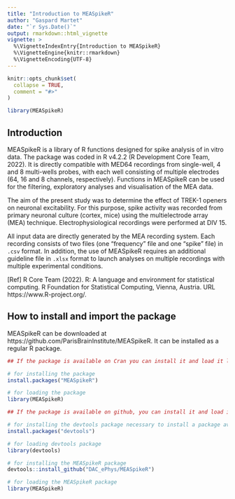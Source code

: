 ```yaml
---
title: "Introduction to MEASpikeR"
author: "Gaspard Martet"
date: "`r Sys.Date()`"
output: rmarkdown::html_vignette
vignette: >
  %\VignetteIndexEntry{Introduction to MEASpikeR}
  %\VignetteEngine{knitr::rmarkdown}
  %\VignetteEncoding{UTF-8}
---
```


```r
knitr::opts_chunk$set(
  collapse = TRUE,
  comment = "#>"
)
```

```r
library(MEASpikeR)
```

## Introduction

MEASpikeR is a library of R functions designed for spike analysis of in vitro data. The package was coded in R v4.2.2 (R Development Core Team, 2022). It is directly compatible with MED64 recordings from single-well, 4 and 8 multi-wells probes, with each well consisting of multiple electrodes (64, 16 and 8 channels, respectively). Functions in MEASpikeR can be used for the filtering, exploratory analyses and visualisation of the MEA data.

The aim of the present study was to determine the effect of TREK-1 openers on neuronal excitability. For this purpose, spike activity was recorded from primary neuronal culture (cortex, mice) using the multielectrode array (MEA) technique. Electrophysiological recordings were performed at DIV 15.

All input data are directly generated by the MEA recording system. Each recording consists of two files (one "frequency" file and one "spike" file) in `.csv` format. In addition, the use of MEASpikeR requires an additional guideline file in `.xlsx` format to launch analyses on multiple recordings with multiple experimental conditions. 

[Ref] R Core Team (2022). R: A language and environment for statistical computing. R Foundation for Statistical Computing, Vienna, Austria. URL https://www.R-project.org/.

## How to install and import the package 

MEASpikeR can be downloaded at https://github.com/ParisBrainInstitute/MEASpikeR. It can be installed as a regular R package. 

```r
## If the package is available on Cran you can install it and load it like that

# for installing the package
install.packages("MEASpikeR")  

# for loading the package
library(MEASpikeR)   

## If the package is available on github, you can install it and load it like that 

# for installing the devtools package necessary to install a package available on github
install.packages("devtools")

# for loading devtools package
library(devtools)

# for installing the MEASpikeR package
devtools::install_github("DAC_ePhys/MEASpikeR")

# for loading the MEASpikeR package
library(MEASpikeR)

```

<!-- ## Step 1 Organise data in a folder called `\data` -->

<!-- Data are generated automatically from recordings. **There are two types of data files: spike files and frequence files and these two types of file must be present in the folder.** All datasets should be stored in a folder called "data" and should be saved in `.csv` format. This is a view of the `\data` folder without the guideline (we will explain how to create it in the next paragraph): -->

<!-- ![](C:/Users/gaspard.martet/OneDrive - ICM/Documents/MEA/img_vignette/data_without_guideline.png) -->

<!-- ## Step 2: Create the guideline file -->

<!-- A guideline is also required to perform customized and multiple analyses of a single recording file. The guideline is an excel file which contains the  name of the recording file and some parameters to change, like for example, which channel to exclude or the time window which is interesting for analyses. We'll give an example of a white guideline file that **you'll have to fill in yourself.**  -->

<!-- ```{r include = TRUE, tidy = TRUE, eval = FALSE, highlight = TRUE} -->
<!-- # Number of conditions, for example here we want 5 conditions -->
<!-- nb.condition <- 5 -->

<!-- # To create the matrix with the twelve parameters we can play on. -->
<!-- guideline <- matrix(rep(NA, nb.condition*12), nrow = nb.condition, ncol = 12) -->

<!-- # Naming matrix columns -->
<!-- colnames(guideline) <- c("ConditionNumber", # The number of the condition -->
<!--                          "Filename_spike", # The name of the spike csv file -->
<!--                          "Filename_freq", # The name of the freq csv file -->
<!--                          "removeChannel", # The identifier number of the channel (electrode) to remove -->
<!--                          "TimeLimitStart", # The time which indicates the beginning of the time window -->
<!--                          "TimeLimitEnd", # The time which indicates the end of the time window -->
<!--                          "TimeToExclude", # The time window to exlude for analyses -->
<!--                          "ExperimentalGroup", # The name of experimental group  -->
<!--                          "ExperimentalCondition", # The name of the drug -->
<!--                          "ExperimentalComment", # any comments -->
<!--                          "InformationFolderName", -->
<!--                          "AnalysisComment") -->

<!-- # Turning the matrix into dataset -->
<!-- guideline <- as.data.frame(guideline) -->


<!-- ``` -->

<!-- If you want to fill in this guideline in excel, you can run the code above and save this empty table with the function `write_xlsx` from the `writexl` package as described in the code below. You'll be able to fill in this guideline table directly in excel. -->

<!-- **Note:** Here the guideline is called "MEA_Spikes_ANA_R_guideline", it's the name by default in `dataset_filtering` function. If you want to save the guideline with an other name, it is possible, and you can put this name in `guideline_file_name` argument of `dataset_filtering` function.  -->

<!-- ```{r, include = TRUE, tidy = TRUE, eval = FALSE, highlight = TRUE} -->
<!-- # Install and import the "writexl" package -->

<!-- install.packages("writexl") -->
<!-- library(writexl) -->

<!-- # Specify the path of the Excel file where you want to save the guideline -->
<!-- guideline_path <- "path_to_data_folder/MEA_Spikes_ANA_R_guideline.xlsx" -->

<!-- # Save the guideline in excel format -->
<!-- write_xlsx(guideline, path = guideline_path) -->

<!-- ``` -->

<!-- **The guideline has to be saved in the `\data` folder.** This is a view of the `\data` folder: -->

<!-- ![](C:/Users/gaspard.martet/OneDrive - ICM/Documents/MEA/img_vignette/data_file3.png) -->

<!-- This is an overview of the guideline: -->

<!-- ![](C:/Users/gaspard.martet/OneDrive - ICM/Documents/MEA/img_vignette/guidelinec13.png) -->

<!-- ![](C:/Users/gaspard.martet/OneDrive - ICM/Documents/MEA/img_vignette/guidelinec4.png) -->

<!-- ![](C:/Users/gaspard.martet/OneDrive - ICM/Documents/MEA/img_vignette/guidelinec512.png) -->

<!-- There is an example of a data folder with the guideline in the following link: https://instituteicm-my.sharepoint.com/:f:/g/personal/gaspard_martet_icm-institute_org/Eo0m4uB8wWZBlXsDMaH96bYBepv9jWIjbBIhvK3xMF6GzQ?e=bY4vQS -->

<!-- ## Step 3 : Create a MEASpikeR object -->

<!-- The `dataset_filtering` function extracts essential information from the guideline to create new filtered datas from `.csv` files in "data" folder. These new data will be saved in an object of class `MEASpikeR`, and if you like, in a `.Rdat` file and these data will be used for analyses. **This function is always the first one to use among the seven functions. If you modify the guideline, you have to rerun this function.** It operates as follow : -->

<!-- ```{r, include = TRUE, tidy = TRUE, eval = FALSE, highlight = TRUE, results = "hide"} -->
<!-- # Put the path to the data file -->
<!-- data_path <- "C:/Users/prenom.nom/Desktop/MEA/data" -->

<!-- # Apply the function dataset_filtering -->
<!-- out.MEA <- MEASpikeR::dataset_filtering( -->
<!--     data.path = data_path,  -->
<!--     guideline_file_name = "MEA_Spikes_ANA_R_guideline", -->
<!--     sheet_used = 1, -->
<!--     MinFR = 0, -->
<!--     spike.sorting = FALSE, -->
<!--     min.spike = 10, -->
<!--     validation.index = "silhouette", -->
<!--     cutoff.index = 0.5, -->
<!--     nb.electrode = 64, -->
<!--     save.rDATA = TRUE, -->
<!--     filename = "MEA_DATA2ANALYZE" -->
<!-- ) -->

<!-- ``` -->

<!-- If you want to know what the parameters correspond to, you can run `?MEASpikeR::dataset_filtering` and you will have access to the documentation of the function in the "Help" tab of the grap interface of Rstudio. Generally, you can do it with every function of the package, not only `dataset_filtering`. Spike sorting is a clustering of spike according to their shape, we can decide to do it or not.  -->

<!-- In output, the function converts all the input data into an object of class MEASpikeR which contains the filtered data of each condition. **The same object of class MEASpikeR will be used as input to all the other functions of the package.** -->

<!-- Once this step executed, an Rdat file is saved in the `data_path` folder if you precised `save.Rdata = TRUE` in `dataset_filtering`. This Rdat file is called by default "MEA-DATA2ANALYZE" but you can choose another name with the `filename` argument of `dataset_filtering` function. This Rdat file can be used as input of all other functions too: -->

<!-- ![](C:/Users/gaspard.martet/OneDrive - ICM/Documents/MEA/img_vignette/data_file_rdat.png) -->

<!-- ## Step 4 (optional): Create an output directory -->

<!-- In all the functions, results are saved in a directory which the path correponds to the `output_directory` argument. You can create a folder in which you want all your results are saved. But you can also save results in a current directory (like for example your Desktop or Documents) and that's why this step is optional. You'll just have to precise the path to the directory in which you want save your results in the `output_directory` argument. -->

<!-- You can Run the code below to create it in your desktop with R or you can create it manually. -->

<!-- ```{r, include = TRUE, tidy = TRUE, eval = FALSE, higlight = TRUE} -->
<!-- # Create an output directory -->
<!-- dir.create(path = "C:/Users/prenom.nom/Desktop/output MEA") -->

<!-- ``` -->

<!-- ![](C:/Users/gaspard.martet/OneDrive - ICM/Documents/MEA/img_vignette/output directory.png) -->

<!-- ## Step 5: Data visualisation functions -->

<!-- ### spike_waveform -->

<!-- This function is used to visualize overlapped spike waveform from each electrode. MEASpikeR allows for signal suppression, enabling the user to handle signal artefacts easily and efficiently and so for incomplete datasets to be analysed. This function operates as follow :  -->

<!-- ```{r, include = TRUE, tidy = TRUE, eval = FALSE, highlight = TRUE} -->
<!-- # The path to the Rdat file obtained by dataset_filtering -->
<!-- filt.data.path <- "C:/Users/prenom.nom/Desktop/MEA/data/MEA_DATA2ANALYZE.Rdat" -->

<!-- # The path to the output directory created before (or you current directory) -->
<!-- output_MEA <- "C:/Users/prenom.nom/Desktop/output MEA" -->

<!-- # using the spike_waveform function with a MEASpikeR object in input -->
<!-- MEASpikeR::spike_waveform( -->
<!--   object = out.MEA, -->
<!--   filt.data.path = NA, -->
<!--   output_directory = output_MEA, -->
<!--   spike_col = "forestgreen", -->
<!--   scale = "free", -->
<!--   mean_trace = TRUE, -->
<!--   col_mean_trace = "black", -->
<!--   color_viridis = FALSE, -->
<!--   format.save = "both" -->
<!-- ) -->

<!-- # using the spike_waveform function with the Rdat file in input -->
<!-- MEASpikeR::spike_waveform( -->
<!--   object = NA, -->
<!--   filt.data.path = filt.data.path, -->
<!--   output_directory = output_MEA, -->
<!--   spike_col = "forestgreen", -->
<!--   scale = "free", -->
<!--   mean_trace = TRUE, -->
<!--   col_mean_trace = "black", -->
<!--   color_viridis = FALSE, -->
<!--   format.save = "both" -->
<!-- ) -->

<!-- ``` -->

<!-- The output of this function is a folder called **outfile_waveform_** with date and time as suffix and saved in the output directory you precised in `output_directory` argument. What it contains depends on what you have precised in `format.save` argument. If you precised `several_pages`, It contains as many pdf files as there are guideline conditions (in our example 26). If you precised `one_page`, the folder will contain as many png files as there are conditions. And if you precised `both` (by default) it will save simultaneously "png" and "pdf" files in the folder. -->

<!-- **Note that each file generated may take a minute to generate. The more conditions there are, the longer it will take to generate the folder.** -->

<!-- **WARNING :** the path of the output directory doesn't have to be too long because there is a limit number of character to save these files. -->

<!-- ![](C:/Users/gaspard.martet/OneDrive - ICM/Documents/MEA/img_vignette/outfile_waveform_both.png) -->
<!-- If we decide to open one of png files, we can see the spikes for each electrods. a cross indicates a chanel excluded under guideline conditions. If there is a blank in one case, it means that there is not enough data to draw a spike.  -->

<!-- ![](C:/Users/gaspard.martet/OneDrive - ICM/Documents/MEA/img_vignette/waveform_example2.png) -->

<!-- We can also open it in pdf version: -->

<!-- ![](C:/Users/gaspard.martet/OneDrive - ICM/Documents/MEA/img_vignette/waveform_example3.png) -->


<!-- ### ISI  -->

<!-- This function generates histogram of the inter-spike interval (ISI) which is the time between two sequential spikes. This histogram is draw for each electrode. This function operates as follow : -->

<!-- ```{r, include = TRUE, tidy = TRUE, eval = FALSE, highlight = TRUE} -->
<!-- # Using the ISI function with the Rdat file as input -->
<!-- MEASpikeR::ISI( -->
<!--   object = out.MEA, -->
<!--   filt.data.path = NA,  -->
<!--   output_directory = output_MEA, -->
<!--   col_hist = "darkgreen",  -->
<!--   bin.width = 50,  -->
<!--   interval.max = 300, -->
<!--   format.save = "both" -->
<!-- ) -->

<!-- # Using the ISI function with the Rdat file as input -->
<!-- MEASpikeR::ISI( -->
<!--   object = NA, -->
<!--   filt.data.path = filt.data.path,  -->
<!--   output_directory = output_MEA, -->
<!--   col_hist = "darkgreen",  -->
<!--   bin.width = 50,  -->
<!--   interval.max = 300, -->
<!--   format.save = "both" -->
<!-- ) -->

<!-- ``` -->

<!-- The output of this function depends on what you have precised in 'format.save' argument. If you precised "several_pages", the output is a folder called **ISIh_outfiles_** with date and time as suffix. It contains as many pdf files as there are guideline conditions (in our example 26). If you precised "one_page", the folder will contain as many png files as there are conditions. And if you precised "both" it will save simultaneously "png" and "pdf" files in the folder. The folder will be saved in the output directory you precised in `output_directory` argument. -->

<!-- If we decide to open one of png files, we can see the ISI histogram for each electrods. a cross indicates a chanel excluded under guideline conditions. If there is a blank in one case, it means that there is not enough data to draw an histogram.  -->


<!-- ![](C:/Users/gaspard.martet/OneDrive - ICM/Documents/MEA/img_vignette/ISI_example2.png) -->

<!-- We can also open it in pdf version: -->

<!-- ![](C:/Users/gaspard.martet/OneDrive - ICM/Documents/MEA/img_vignette/ISI_example3.png) -->

<!-- ### spikeraster_heatmap -->

<!-- This function gives two types of graphics: Spikerasters and heatmaps. The first one draw period of recording spikes for each electrode and include time window to delete. The second one provides heatmaps which represents the Spike activity of each electrode of the matrix. This function operates as follow :  -->

<!-- ```{r, include = TRUE, tidy = TRUE, eval = FALSE, highlight = TRUE, results = "hide"} -->
<!-- # Using the spikeraster_heatmap function with the MEASpikeR object as input -->
<!-- MEASpikeR::spikeraster_heatmap( -->
<!--   object = out.MEA, -->
<!--   filt.data.path = NA, -->
<!--   output_directory = output_MEA, -->
<!--   scale = "free", -->
<!--   end_record_color = "red", -->
<!--   spike_col = "black", -->
<!--   add.burst = TRUE, -->
<!--   burst.detection.method = "MI", -->
<!--   max_ISI_start_burst = 170, -->
<!--   max_ISI_end_burst = 300, -->
<!--   min_IBI = 50, -->
<!--   min_spike_in_burst = 5, -->
<!--   min_burst_duration = 50, -->
<!--   palette = "viridis2", -->
<!--   col.cell.border = "gray85" -->
<!-- ) -->

<!-- # Using the spikeraster_heatmap function with the Rdat file as input -->
<!-- MEASpikeR::spikeraster_heatmap( -->
<!--   object = NA, -->
<!--   filt.data.path = filt.data.path, -->
<!--   output_directory = output_MEA, -->
<!--   scale = "free", -->
<!--   end_record_color = "red", -->
<!--   spike_col = "black", -->
<!--   add.burst = TRUE, -->
<!--   burst.detection.method = "MI", -->
<!--   max_ISI_start_burst = 170, -->
<!--   max_ISI_end_burst = 300, -->
<!--   min_IBI = 50, -->
<!--   min_spike_in_burst = 5, -->
<!--   min_burst_duration = 50, -->
<!--   palette = "viridis2", -->
<!--   col.cell.border = "gray85" -->
<!-- ) -->

<!-- ``` -->

<!-- The output of this function is a pdf file which contains a raster plot and a heatmap per condition. This file will be saved in the output directory you precised in the `output_directory` argument. There is a view of this pdf file :  -->

<!-- ![](C:/Users/gaspard.martet/OneDrive - ICM/Documents/MEA/img_vignette/rasterplot_heatmap.png) -->

<!-- ### spike_rate_plot -->

<!-- This function can be used to see for each condition at which time spikes have the higher rate  -->

<!-- ```{r, include = TRUE, tidy = TRUE, eval = FALSE, highlight = TRUE, results = "hide"} -->
<!-- # Using the spike_rate_plot function with the MEASpikeR object as input -->
<!-- MEASpikeR::spike_rate_plot( -->
<!--                      object = out.MEA, -->
<!--                      filt.data.path = NA,  -->
<!--                      output_directory = output_MEA, -->
<!--                      spike_col = "forestgreen",  -->
<!--                      plot = "line" -->
<!--                      ) -->

<!-- # Using the spike_rate_plot function with the Rdat file as input -->
<!-- MEASpikeR::spike_rate_plot( -->
<!--                      object = NA, -->
<!--                      filt.data.path = filt.data.path,  -->
<!--                      output_directory = output_MEA, -->
<!--                      spike_col = "forestgreen",  -->
<!--                      plot = "line" -->
<!--                      ) -->

<!-- ``` -->

<!-- In output of this function, we obtain as many pictures as number of conditions in the guideline and for example, there is one example of spike detection rate graphic :  -->

<!-- ![](C:/Users/gaspard.martet/OneDrive - ICM/Documents/MEA/img_vignette/example_detection_rate.png) -->
<!-- In addition, this function returns an excel file called "AWSDR" with date and time as suffix and contains as many sheets as there are conditions. Each sheet contains a table with two columns. The first column indicates time, and the second column indicates the firing rate. -->

<!-- These pictures and this excel file are saved in the output directory you have precised in the `output_directory` argument. -->

<!-- ## Step 6: Quantitative data analyses functions -->

<!-- ### firing_rate -->

<!-- This function extracts the number of active electrodes and mean firing rate (MFR in Hz) at the well-level and those for each condition which are in the analytical guideline. This function operates as follow : -->

<!-- ```{r, include = TRUE, tidy = TRUE, eval = FALSE, highlight = TRUE} -->
<!-- # Using the firing_rate function with the MEASpikeR object as input -->
<!-- MEASpikeR::firing_rate( -->
<!--   object = out.MEA, -->
<!--   filt.data.path = NA, -->
<!--   output_directory = output_MEA) -->

<!-- # Using the firing_rate function with the Rdat file as input -->
<!-- MEASpikeR::firing_rate( -->
<!--   object = NA, -->
<!--   filt.data.path = filt.data.path, -->
<!--   output_directory = output_MEA) -->

<!-- ``` -->

<!-- The output of this function is this excel file which indicates the firing rate for each channel not excluded in a guideline condition. This excel file will be saved in the output directory you have precised in the `output_directory` argument. -->

<!-- #### Sheet 1: FiringRate -->

<!-- The first sheet called "FiringRate" indicates the firing rate for each channel not excluded in the guideline for each condition, there is an overview of the first sheet. -->

<!-- ```{r, echo = FALSE, tidy = TRUE, eval = FALSE, warning = FALSE, message = FALSE} -->
<!-- fr <- openxlsx::read.xlsx("C:/Users/gaspard.martet/OneDrive - ICM/Documents/MEA/FR&MFR_2023-10-09_17h18m00s_BioInfoSup.xlsx") -->
<!-- fr2 <- openxlsx::read.xlsx("C:/Users/gaspard.martet/OneDrive - ICM/Documents/MEA/FR&MFR_2023-10-09_17h18m00s_BioInfoSup.xlsx", sheet = 2) -->


<!-- knitr::kable(head(fr[,1:4]), format = "html", align = "c") -->

<!-- ``` -->

<!-- ```{r, echo = FALSE, tidy = TRUE, eval = FALSE, warning = FALSE, message = FALSE} -->

<!-- knitr::kable(head(fr[,5:12]), format = "html", align = "c") -->

<!-- ``` -->

<!-- There is what each column means: -->

<!-- * **ConditionNumber** is the identifiant number of the guideline condition. -->
<!-- * **ShortFilename** is the name of the `.csv` file in the `\data` folder on which the analyses will be performed. -->
<!-- * **TimeWindow** is the time window (s) on which we will record spike activity. -->
<!-- * **record_duration** is the total record duration which contains the time window. -->
<!-- * **ExperimentalGroup** is the experimental group. -->
<!-- * **ExperimentalCondition** is the experimental condition (baseline, DMSO or DL). -->
<!-- * **channel** is the channel of interest. -->
<!-- * **cluster_id** is the ID of the cluster if you decided to perform spike sorting. -->
<!-- * **nb.spike** is the number of spikes observed during the time window. -->
<!-- * **TaN** is the difference between the highest value and the lowest value of the time window. -->
<!-- * **TeX** -->

<!-- #### Sheet 2: MFR -->

<!-- The second sheet called "MFR" is a summary of the firing rate for each conditions of the guideline. There is an overview of the second sheet: -->

<!-- ```{r, echo = FALSE, tidy = TRUE, eval = FALSE, warning = FALSE, message = FALSE} -->

<!-- knitr::kable(head(fr2[,1:4]), format = "html", align = "c") -->
<!-- knitr::kable(head(fr2[,5:8]), format = "html", align = "c") -->
<!-- knitr::kable(head(fr2[,9:13]), format = "html", align = "c") -->

<!-- ``` -->

<!-- There is what each column means: -->

<!-- * **ConditionNumber** is the identifiant number of the condition. -->
<!-- * **ShortFilename** is the name of the `.csv` file in the `\data` folder on which the analyses will be performed. -->
<!-- * **TimeWindow** is the time window (s) on which we will record spike activity. -->
<!-- * **record_duration** is the total record duration which contains the time window. -->
<!-- * **ExperimentalGroup** is the experimental group. -->
<!-- * **ExperimentalCondition** is the experimental condition (baseline, DMSO or DL). -->
<!-- * **MeanFiringRate (Hz)** is the mean firing rate on the channels for each conditions. -->
<!-- * **SD** is the standard error of the firing rate on the channels for each conditions. -->
<!-- * **nb.active.electrodes** is the count of channels not excluded according to the condition. -->
<!-- * **nb.ch.excluded** is the count of channels excluded according to the condition. -->
<!-- * **%active.electrodes** -->
<!-- * **TeX** -->
<!-- * **TaN** is the difference between the highest value and the lowest value of the time window. -->

<!-- #### sheet 3: guideline -->

<!-- It's the same as the guideline in the `\data` folder. -->

<!-- ### burst_detection -->

<!-- This function detects bursts which are short periods of time with elevated spike frequencies. Users can choose between two methods: the "Maximum Interval" (MI) ou Chen method (or log SI). It extracts several features per electrods such as burst durations, burst rates, IBI and number of spikes in a burst. It operates as follow:  -->

<!-- ```{r, include = TRUE, tidy = TRUE, eval = FALSE, highlight = TRUE, results = "hide"} -->
<!-- # Using the firing_rate function with the MEASpikeR object as input -->
<!-- MEASpikeR::burst_detection( -->
<!--   object = out.MEA, -->
<!--   filt.data.path = NA, -->
<!--   output_directory = output_MEA, -->
<!--   burst.detection.method = "MI", -->
<!--   max_ISI_start_burst = 170, -->
<!--   max_ISI_end_burst = 300, -->
<!--   min_IBI = 50, -->
<!--   min_spike_in_burst = 5, -->
<!--   min_burst_duration = 50 -->
<!-- ) -->

<!-- # Using the firing_rate function with the Rdat file as input -->
<!-- MEASpikeR::burst_detection( -->
<!--   object = NA, -->
<!--   filt.data.path = filt.data.path, -->
<!--   output_directory = output_MEA, -->
<!--   burst.detection.method = "MI", -->
<!--   max_ISI_start_burst = 170, -->
<!--   max_ISI_end_burst = 300, -->
<!--   min_IBI = 50, -->
<!--   min_spike_in_burst = 5, -->
<!--   min_burst_duration = 50 -->
<!-- ) -->

<!-- ``` -->

<!-- The output is an excel file which gives informations (burts duration, number of spikes in the burst, etc.) about bursts observed per channel not excluded in a guideline condition. The excel file is saved in the output directory you have precised in the `output_directory` argument. -->

<!-- #### Sheet 1: Burst -->

<!-- There is an overview of the first sheet called "Burst": -->

<!-- ```{r, echo = FALSE, tidy = TRUE, eval = FALSE, warning = FALSE, message = FALSE} -->
<!-- bd <- openxlsx::read.xlsx("C:/Users/gaspard.martet/OneDrive - ICM/Documents/MEA/Burst_Analysis_outfile_2023-10-09_17h22m15s_BioInfoSup.xlsx") -->
<!-- bd2 <- openxlsx::read.xlsx("C:/Users/gaspard.martet/OneDrive - ICM/Documents/MEA/Burst_Analysis_outfile_2023-10-09_17h22m15s_BioInfoSup.xlsx", sheet = 2) -->
<!-- bd3 <- openxlsx::read.xlsx("C:/Users/gaspard.martet/OneDrive - ICM/Documents/MEA/Burst_Analysis_outfile_2023-10-09_17h22m15s_BioInfoSup.xlsx", sheet = 3) -->


<!-- knitr::kable(head(bd[,1:7]), format = "html", align = "c") -->

<!-- ``` -->

<!-- ```{r, echo = FALSE, tidy = TRUE, eval = FALSE, warning = FALSE, message = FALSE} -->

<!-- knitr::kable(head(bd[,8:12]), format = "html", align = "c") -->

<!-- ``` -->

<!-- There is what each column means: -->

<!-- * **ConditionNumber** is the identifiant number of the guideline condition. -->
<!-- * **channel** is the channel of interest. -->
<!-- * **cluster_id** is the ID of the cluster if you decided to perform spike sorting. -->
<!-- * **burst** is the identifiant number of the burst you have in the considered channel. -->
<!-- * **n.spike.in.burst** is the number of spikes in the considered burst. -->
<!-- * **burst_duration** is the burst time. -->
<!-- * **mean.isi.within.burst** is the mean time of inter spike interval (ISI) within a burst. -->
<!-- * **n.spike.in.channel** is the number of spikes in the considered channel. -->
<!-- * **burst start** -->
<!-- * **IBI** is the inter_burst interval (IBI) which is the time between two sequential bursts. -->
<!-- * **analyzed.time** is the difference between the highest value and the lowest value of the time window. -->
<!-- * **spike.freq.burst** -->

<!-- #### Sheet 2: Channel -->

<!-- There is an overview of the second sheet called "Channel" : -->

<!-- ```{r, echo = FALSE, tidy = TRUE, eval = FALSE, warning = FALSE, message = FALSE} -->

<!-- knitr::kable(head(bd2[,1:7]), format = "html", align = "c") -->
<!-- knitr::kable(head(bd2[,8:12]), format = "html", align = "c") -->

<!-- ``` -->

<!-- There is what each column means: -->

<!-- * **ConditionNumber** is the number of the guideline condition. -->
<!-- * **channel** is the channel of interest. -->
<!-- * **cluster_id** is the ID of the cluster if you decided to perform spike sorting. -->
<!-- * **nb.burst** is the number of burst in the considered channel. -->
<!-- * **burst.rate** -->
<!-- * **burst.rate.min** -->
<!-- * **burst.mean.duration** is the burst mean duration. -->
<!-- * **nb.spikes.within** is the number of spikes inside the considered burst. -->
<!-- * **nb.spikes.outside** is the number of spikes registered in the considered channel. -->
<!-- * **spike.freq.in.burst** -->
<!-- * **mean.isi.within.burst** is the mean interspike duration for spikes which are in the burst. -->
<!-- * **IBI.mean** is the mean duration of an inter-burst interval per channel and per condition. -->

<!-- #### Sheet 3: Condition -->

<!-- This sheet is a summary of burst analysis for each condition. -->

<!-- ```{r, echo = FALSE, tidy = TRUE, eval = FALSE, warning = FALSE, message = FALSE} -->

<!-- knitr::kable(head(bd3[,1:4]), format = "html", align = "c") -->
<!-- knitr::kable(head(bd3[,5:9]), format = "html", align = "c") -->
<!-- knitr::kable(head(bd3[,10:13]), format = "html", align = "c") -->
<!-- knitr::kable(head(bd3[,14:17]), format = "html", align = "c") -->

<!-- ``` -->

<!-- There is what each column means: -->

<!-- * **ConditionNumber** is the identifiant number of the guideline condition. -->
<!-- * **ShortFilename** is the name of the `.csv` file in the `\data` folder on which the analyses will be performed. -->
<!-- * **record_duration** is the record duration. -->
<!-- * **TW** is the time window of interest for burst analysis for each condition. -->
<!-- * **TeX** -->
<!-- * **time.analyzed** is the difference between the highest value and the lowest value of TW. -->
<!-- * **ExperimentalCondition** is the experimental condition (baseline, DMSO or DL). -->
<!-- * **ExperimentalGroup** is the experimental group. -->
<!-- * **nb.burst** is the number of burst observed within each condition. -->
<!-- * **burst.rate** is the burst rate within each condition. -->
<!-- * **burst.rate.min** -->
<!-- * **burst.mean.duration** is the burst mean duration within each condition. -->
<!-- * **nb.spikes.within** is the sum of the number of spikes observed within each burst of each condition. -->
<!-- * **nb.spikes.outside** is the sum of the number of spikes observed outside each burst of each condition. -->
<!-- * **spike.freq.in.burst** -->
<!-- * **mean.isi.within.burst** is the mean duration of interspike interval of each spike within each burst of -->
<!-- each condition. -->
<!-- * **IBI.mean** is the mean duration of an inter-burst interval per channel and per condition. -->

<!-- #### Sheet 4: Guideline -->

<!-- It's the same as the guideline in the `\data` folder. -->

<!-- ## References -->

<!-- Dalle C., Martet G., Kaddouri Y., Rebola N., Whitmarsh S., Lejeune FX.(2023). **_MEASpikeR_: a new package -->
<!-- for spike analysis and visualization of _in vitro_ MEA data**. -->
